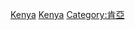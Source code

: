 {{Commonscat|Politics of Kenya}}

[[Category:非洲各国政治|Kenya]]
[[Category:东非政治|Kenya]]
[[Category:肯亞|Category:肯亞]]